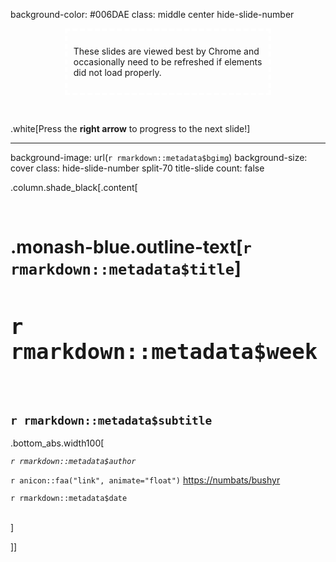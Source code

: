 
background-color: #006DAE
class: middle center hide-slide-number


<div class="shade_black"  style="width:60%;right:0;bottom:0;padding:10px;border: dashed 4px white;margin: auto;">
<i class="fas fa-exclamation-circle"></i> These slides are viewed best by Chrome and occasionally need to be refreshed if elements did not load properly. 
</div>

<br>

.white[Press the **right arrow** to progress to the next slide!]

---


background-image: url(`r rmarkdown::metadata$bgimg`)
background-size: cover
class: hide-slide-number split-70 title-slide
count: false

.column.shade_black[.content[

<br>

# .monash-blue.outline-text[`r rmarkdown::metadata$title`]

<h2 class="monash-blue2 outline-text" style="font-size: 30pt!important;">`r rmarkdown::metadata$week`</h2>

<br>

<h2 style="font-weight:900!important;">`r rmarkdown::metadata$subtitle`</h2>

.bottom_abs.width100[

*`r rmarkdown::metadata$author`* 


`r anicon::faa("link", animate="float")`  [https://numbats/bushyr](https://numbats/bushyr)

`r rmarkdown::metadata$date`

<br>
]


]]



<div class="column transition monash-m-new delay-1s" style="clip-path:url(#swipe__clip-path);">
<div class="background-image" style="background-image:url('images/large.png');background-position: center;background-size:cover;margin-left:3px;">
<svg class="clip-svg absolute">
<defs>
<clipPath id="swipe__clip-path" clipPathUnits="objectBoundingBox">
<polygon points="0.5745 0, 0.5 0.33, 0.42 0, 0 0, 0 1, 0.27 1, 0.27 0.59, 0.37 1, 0.634 1, 0.736 0.59, 0.736 1, 1 1, 1 0, 0.5745 0" />
</clipPath>
</defs>	
</svg>
</div>
</div>


